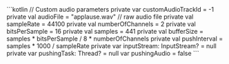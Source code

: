 <PlatformWrapper platform="android">
    ```kotlin
    // Custom audio parameters
    private var customAudioTrackId = -1
    private val audioFile = "applause.wav" // raw audio file
    private val sampleRate = 44100
    private val numberOfChannels = 2
    private val bitsPerSample = 16
    private val samples = 441
    private val bufferSize = samples * bitsPerSample / 8 * numberOfChannels
    private val pushInterval = samples * 1000 / sampleRate
    private var inputStream: InputStream? = null
    private var pushingTask: Thread? = null
    var pushingAudio = false
    ```
</PlatformWrapper>